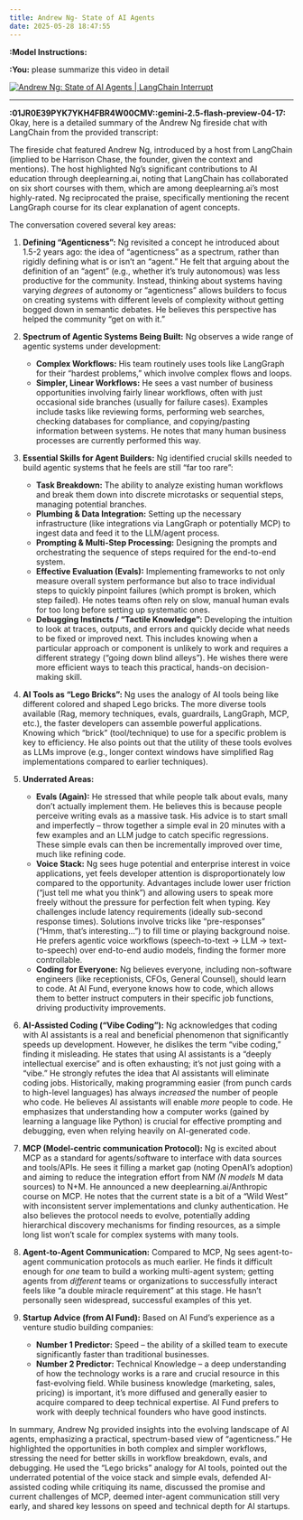 ```yaml
---
title: Andrew Ng- State of AI Agents
date: 2025-05-28 18:47:55
---
```

**:Model Instructions:** 


  
**:You:** please summarize this video in detail

[![Andrew Ng: State of AI Agents | LangChain Interrupt](https://i.ytimg.com/vi/4pYzYmSdSH4/maxresdefault.jpg)](https://www.youtube.com/watch?v=4pYzYmSdSH4)

---

**:01JR0E39PYK7YKH4FBR4W00CMV::gemini-2.5-flash-preview-04-17:** Okay, here is a detailed summary of the Andrew Ng fireside chat with LangChain from the provided transcript:

The fireside chat featured Andrew Ng, introduced by a host from LangChain (implied to be Harrison Chase, the founder, given the context and mentions). The host highlighted Ng's significant contributions to AI education through deeplearning.ai, noting that LangChain has collaborated on six short courses with them, which are among deeplearning.ai's most highly-rated. Ng reciprocated the praise, specifically mentioning the recent LangGraph course for its clear explanation of agent concepts.

The conversation covered several key areas:

1.  **Defining "Agenticness":** Ng revisited a concept he introduced about 1.5-2 years ago: the idea of "agenticness" as a spectrum, rather than rigidly defining what is or isn't an "agent." He felt that arguing about the definition of an "agent" (e.g., whether it's truly autonomous) was less productive for the community. Instead, thinking about systems having varying *degrees* of autonomy or "agenticness" allows builders to focus on creating systems with different levels of complexity without getting bogged down in semantic debates. He believes this perspective has helped the community "get on with it."

2.  **Spectrum of Agentic Systems Being Built:** Ng observes a wide range of agentic systems under development:
    *   **Complex Workflows:** His team routinely uses tools like LangGraph for their "hardest problems," which involve complex flows and loops.
    *   **Simpler, Linear Workflows:** He sees a vast number of business opportunities involving fairly linear workflows, often with just occasional side branches (usually for failure cases). Examples include tasks like reviewing forms, performing web searches, checking databases for compliance, and copying/pasting information between systems. He notes that many human business processes are currently performed this way.

3.  **Essential Skills for Agent Builders:** Ng identified crucial skills needed to build agentic systems that he feels are still "far too rare":
    *   **Task Breakdown:** The ability to analyze existing human workflows and break them down into discrete microtasks or sequential steps, managing potential branches.
    *   **Plumbing & Data Integration:** Setting up the necessary infrastructure (like integrations via LangGraph or potentially MCP) to ingest data and feed it to the LLM/agent process.
    *   **Prompting & Multi-Step Processing:** Designing the prompts and orchestrating the sequence of steps required for the end-to-end system.
    *   **Effective Evaluation (Evals):** Implementing frameworks to not only measure overall system performance but also to trace individual steps to quickly pinpoint failures (which prompt is broken, which step failed). He notes teams often rely on slow, manual human evals for too long before setting up systematic ones.
    *   **Debugging Instincts / "Tactile Knowledge":** Developing the intuition to look at traces, outputs, and errors and quickly decide what needs to be fixed or improved next. This includes knowing when a particular approach or component is unlikely to work and requires a different strategy ("going down blind alleys"). He wishes there were more efficient ways to teach this practical, hands-on decision-making skill.

4.  **AI Tools as "Lego Bricks":** Ng uses the analogy of AI tools being like different colored and shaped Lego bricks. The more diverse tools available (Rag, memory techniques, evals, guardrails, LangGraph, MCP, etc.), the faster developers can assemble powerful applications. Knowing which "brick" (tool/technique) to use for a specific problem is key to efficiency. He also points out that the utility of these tools evolves as LLMs improve (e.g., longer context windows have simplified Rag implementations compared to earlier techniques).

5.  **Underrated Areas:**
    *   **Evals (Again):** He stressed that while people talk about evals, many don't actually implement them. He believes this is because people perceive writing evals as a massive task. His advice is to start small and imperfectly – throw together a simple eval in 20 minutes with a few examples and an LLM judge to catch specific regressions. These simple evals can then be incrementally improved over time, much like refining code.
    *   **Voice Stack:** Ng sees huge potential and enterprise interest in voice applications, yet feels developer attention is disproportionately low compared to the opportunity. Advantages include lower user friction ("just tell me what you think") and allowing users to speak more freely without the pressure for perfection felt when typing. Key challenges include latency requirements (ideally sub-second response times). Solutions involve tricks like "pre-responses" ("Hmm, that's interesting...") to fill time or playing background noise. He prefers agentic voice workflows (speech-to-text -> LLM -> text-to-speech) over end-to-end audio models, finding the former more controllable.
    *   **Coding for Everyone:** Ng believes everyone, including non-software engineers (like receptionists, CFOs, General Counsel), should learn to code. At AI Fund, everyone knows how to code, which allows them to better instruct computers in their specific job functions, driving productivity improvements.

6.  **AI-Assisted Coding ("Vibe Coding"):** Ng acknowledges that coding with AI assistants is a real and beneficial phenomenon that significantly speeds up development. However, he dislikes the term "vibe coding," finding it misleading. He states that using AI assistants is a "deeply intellectual exercise" and is often exhausting; it's not just going with a "vibe." He strongly refutes the idea that AI assistants will eliminate coding jobs. Historically, making programming easier (from punch cards to high-level languages) has always *increased* the number of people who code. He believes AI assistants will enable *more* people to code. He emphasizes that understanding how a computer works (gained by learning a language like Python) is crucial for effective prompting and debugging, even when relying heavily on AI-generated code.

7.  **MCP (Model-centric communication Protocol):** Ng is excited about MCP as a standard for agents/software to interface with data sources and tools/APIs. He sees it filling a market gap (noting OpenAI's adoption) and aiming to reduce the integration effort from N*M (N models * M data sources) to N+M. He announced a new deeplearning.ai/Anthropic course on MCP. He notes that the current state is a bit of a "Wild West" with inconsistent server implementations and clunky authentication. He also believes the protocol needs to evolve, potentially adding hierarchical discovery mechanisms for finding resources, as a simple long list won't scale for complex systems with many tools.

8.  **Agent-to-Agent Communication:** Compared to MCP, Ng sees agent-to-agent communication protocols as much earlier. He finds it difficult enough for *one* team to build a working multi-agent system; getting agents from *different* teams or organizations to successfully interact feels like "a double miracle requirement" at this stage. He hasn't personally seen widespread, successful examples of this yet.

9.  **Startup Advice (from AI Fund):** Based on AI Fund's experience as a venture studio building companies:
    *   **Number 1 Predictor:** Speed – the ability of a skilled team to execute significantly faster than traditional businesses.
    *   **Number 2 Predictor:** Technical Knowledge – a deep understanding of how the technology works is a rare and crucial resource in this fast-evolving field. While business knowledge (marketing, sales, pricing) is important, it's more diffused and generally easier to acquire compared to deep technical expertise. AI Fund prefers to work with deeply technical founders who have good instincts.

In summary, Andrew Ng provided insights into the evolving landscape of AI agents, emphasizing a practical, spectrum-based view of "agenticness." He highlighted the opportunities in both complex and simpler workflows, stressing the need for better skills in workflow breakdown, evals, and debugging. He used the "Lego bricks" analogy for AI tools, pointed out the underrated potential of the voice stack and simple evals, defended AI-assisted coding while critiquing its name, discussed the promise and current challenges of MCP, deemed inter-agent communication still very early, and shared key lessons on speed and technical depth for AI startups.

